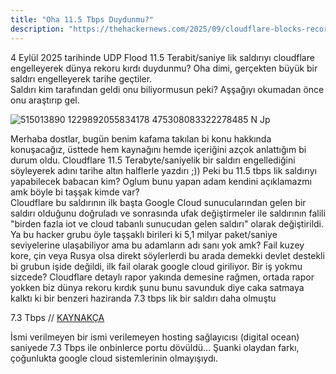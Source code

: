 ```yaml
---
title: "Oha 11.5 Tbps Duydunmu?"
description: "https://thehackernews.com/2025/09/cloudflare-blocks-record-breaking-115.html"
---
```


4 Eylül 2025 tarihinde UDP Flood 11.5 Terabit/saniye lik saldırıyı cloudflare engelleyerek dünya rekoru kırdı duydunmu? Oha dimi, gerçekten büyük bir saldırı engelleyerek tarihe geçtiler. \
Saldırı kim tarafından geldi onu biliyormusun peki? Aşşağıyı okumadan önce onu araştırıp gel.

![515013890 1229892055834178 475308083322278485 N Jp](/images/515013890_1229892055834178_475308083322278485_n.jpg)

Merhaba dostlar, bugün benim kafama takılan bi konu hakkında konuşacağız, üsttede hem kaynağını hemde içeriğini azçok anlattığım bi durum oldu. Cloudflare 11.5 Terabyte/saniyelik bir saldırı engellediğini söyleyerek adını tarihe altın halflerle yazdırı ;)) Peki bu 11.5 tbps lik saldırıyı yapabilecek babacan kim? Oglum bunu yapan adam kendini açıklamazmı amk böyle bi taşşak kimde var?\
Cloudflare bu saldırının ilk başta Google Cloud sunucularından gelen bir saldırı olduğunu doğruladı ve sonrasında ufak değiştirmeler ile saldırının falili "birden fazla iot ve cloud tabanlı sunucudan gelen saldırı" olarak değiştirildi. Ya bu hacker grubu öyle taşşaklı birileri ki 5,1 milyar paket/saniye seviyelerine ulaşabiliyor ama bu adamların adı sanı yok amk? Fail kuzey kore, çin veya Rusya olsa direkt söylerlerdi bu arada demekki devlet destekli bi grubun işide değildi, ilk fail olarak google cloud giriliyor. Bir iş yokmu sizcede? Cloudflare detaylı rapor yakında demesine rağmen, ortada rapor yokken biz dünya rekoru kırdık şunu bunu savunduk diye caka satmaya kalktı ki bir benzeri haziranda 7.3 tbps lik bir saldırı daha olmuştu

7.3 Tbps // [KAYNAKÇA](https://blog.cloudflare.com/defending-the-internet-how-cloudflare-blocked-a-monumental-7-3-tbps-ddos)

İsmi verilmeyen bir ismi verilemeyen hosting sağlayıcısı (digital ocean) saniyede 7.3 Tbps ile onbinlerce portu dövüldü... Şuanki olaydan farkı, çoğunlukta google cloud sistemlerinin olmayışıydı.